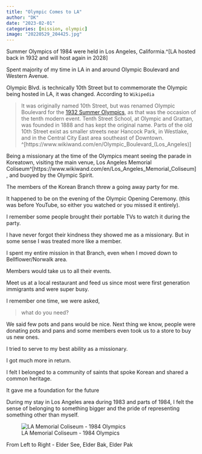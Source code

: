 ```yaml
---
title: "Olympic Comes to LA"
author: "DK"
date: "2023-02-01"
categories: [mission, olympic]
image: "20220529_204425.jpg"
---
```


Summer Olympics of 1984 were held in Los Angeles, Califormia.\^\[LA hosted back in 1932 and will host again in 2028\]

Spent majority of my time in LA in and around Olympic Boulevard and Western Avenue.

Olympic Blvd. is technically 10th Street but to commemorate the Olympic being hosted in LA, it was changed. According to `Wikipedia`

> It was originally named 10th Street, but was renamed Olympic Boulevard for the [1932 Summer Olympics](https://www.wikiwand.com/en/1932_Summer_Olympics), as that was the occasion of the tenth modern event. Tenth Street School, at Olympic and Grattan, was founded in 1888 and has kept the original name. Parts of the old 10th Street exist as smaller streets near Hancock Park, in Westlake, and in the Central City East area southeast of Downtown. \^\[https://www.wikiwand.com/en/Olympic_Boulevard\_(Los_Angeles)\]

Being a missionary at the time of the Olympics meant seeing the parade in Koreatown, visiting the main venue, Los Angeles Memorial Coliseum\^\[https://www.wikiwand.com/en/Los_Angeles_Memorial_Coliseum\], and buoyed by the Olympic Spirit.

The members of the Korean Branch threw a going away party for me.

It happened to be on the evening of the Olympic Opening Ceremony. (this was before YouTube, so either you watched or you missed it entirely).

I remember some people brought their portable TVs to watch it during the party.

I have never forgot their kindness they showed me as a missionary. But in some sense I was treated more like a member.

I spent my entire mission in that Branch, even when I moved down to Bellflower/Norwalk area.

Members would take us to all their events.

Meet us at a local restaurant and feed us since most were first generation immigrants and were super busy.

I remember one time, we were asked,

> what do you need?
>

We said few pots and pans would be nice.
Next thing we know, people were donating pots and pans and some members even took us to a store to buy us new ones.

I tried to serve to my best ability as a missionary.

I got much more in return.

I felt I belonged to a community of saints that spoke Korean and shared a common heritage.

It gave me a foundation for the future 

During my stay in Los Angeles area during 1983 and parts of 1984, I felt the sense of belonging to something bigger and the pride of representing something other than myself.

![LA Memorial Coliseum - 1984 Olympics](images/Scan26.jpg)

From Left to Right - Elder See, Elder Bak, Elder Pak
